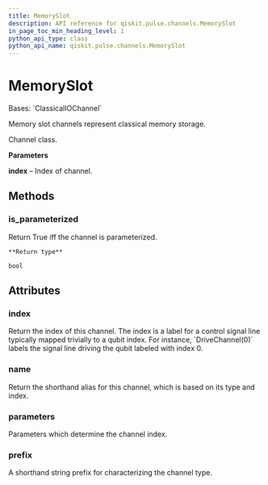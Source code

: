 ```yaml
---
title: MemorySlot
description: API reference for qiskit.pulse.channels.MemorySlot
in_page_toc_min_heading_level: 1
python_api_type: class
python_api_name: qiskit.pulse.channels.MemorySlot
---
```


# MemorySlot

<Class id="qiskit.pulse.channels.MemorySlot" isDedicatedPage={true} github="https://github.com/qiskit/qiskit/tree/stable/0.24/qiskit/pulse/channels.py" signature="MemorySlot(*args, **kwargs)">
  Bases: `ClassicalIOChannel`

  Memory slot channels represent classical memory storage.

  Channel class.

  **Parameters**

  **index** – Index of channel.

  ## Methods

  <span id="qiskit-pulse-channels-memoryslot-is-parameterized" />

  ### is\_parameterized

  <Function id="qiskit.pulse.channels.MemorySlot.is_parameterized" name="is_parameterized" signature="MemorySlot.is_parameterized()">
    Return True iff the channel is parameterized.

    **Return type**

    bool
  </Function>

  ## Attributes

  ### index

  <Attribute id="qiskit.pulse.channels.MemorySlot.index" name="index">
    Return the index of this channel. The index is a label for a control signal line typically mapped trivially to a qubit index. For instance, `DriveChannel(0)` labels the signal line driving the qubit labeled with index 0.
  </Attribute>

  ### name

  <Attribute id="qiskit.pulse.channels.MemorySlot.name" name="name">
    Return the shorthand alias for this channel, which is based on its type and index.
  </Attribute>

  ### parameters

  <Attribute id="qiskit.pulse.channels.MemorySlot.parameters" name="parameters">
    Parameters which determine the channel index.
  </Attribute>

  ### prefix

  <Attribute id="qiskit.pulse.channels.MemorySlot.prefix" name="prefix" attributeTypeHint="str | None" attributeValue="= 'm'">
    A shorthand string prefix for characterizing the channel type.
  </Attribute>
</Class>

